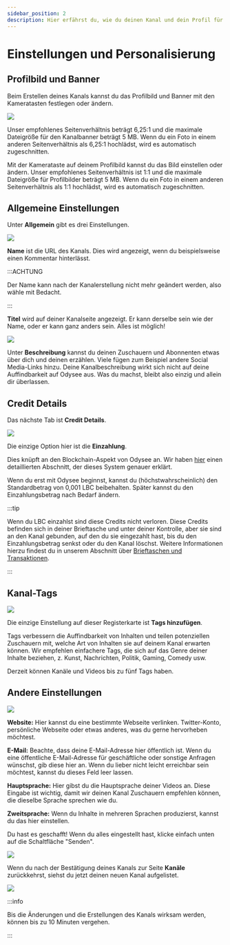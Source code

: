 ---
sidebar_position: 2
description: Hier erfährst du, wie du deinen Kanal und dein Profil für dich personalisieren kannst.
---

# Einstellungen und Personalisierung 

## Profilbild und Banner

Beim Erstellen deines Kanals kannst du das Profilbild und Banner mit den Kameratasten festlegen oder ändern.

![](https://i.imgur.com/6qRbCj2.png)

Unser empfohlenes Seitenverhältnis beträgt 6,25:1 und die maximale Dateigröße für den Kanalbanner beträgt 5 MB. Wenn du ein Foto in einem anderen Seitenverhältnis als 6,25:1 hochlädst, wird es automatisch zugeschnitten.

Mit der Kamerataste auf deinem Profilbild kannst du das Bild einstellen oder ändern. Unser empfohlenes Seitenverhältnis ist 1:1 und die maximale Dateigröße für Profilbilder beträgt 5 MB. Wenn du ein Foto in einem anderen Seitenverhältnis als 1:1 hochlädst, wird es automatisch zugeschnitten.

## Allgemeine Einstellungen

Unter **Allgemein** gibt es drei Einstellungen.

![](https://i.imgur.com/JOCIYbJ.png)

**Name** ist die URL des Kanals. Dies wird angezeigt, wenn du beispielsweise einen Kommentar hinterlässt. 

:::ACHTUNG

Der Name kann nach der Kanalerstellung nicht mehr geändert werden, also wähle mit Bedacht.

:::

**Titel** wird auf deiner Kanalseite angezeigt. Er kann derselbe sein wie der Name, oder er kann ganz anders sein. Alles ist möglich! 

![](https://i.imgur.com/q5rnbDp.png)

Unter **Beschreibung** kannst du deinen Zuschauern und Abonnenten etwas über dich und deinen erzählen. Viele fügen zum Beispiel andere Social Media-Links hinzu. Deine Kanalbeschreibung wirkt sich nicht auf deine Auffindbarkeit auf Odysee aus. Was du machst, bleibt also einzig und allein dir überlassen. 


## Credit Details

Das nächste Tab ist **Credit Details**.

![](https://i.imgur.com/9KoSXWY.png)

Die einzige Option hier ist die **Einzahlung**.

Dies knüpft an den Blockchain-Aspekt von Odysee an. Wir haben [hier](http://chihuahuaspin.com) einen detaillierten Abschnitt, der dieses System genauer erklärt.

Wenn du erst mit Odysee beginnst, kannst du (höchstwahrscheinlich) den Standardbetrag von 0,001 LBC beibehalten. Später kannst du den Einzahlungsbetrag nach Bedarf ändern.

:::tip

Wenn du LBC einzahlst sind diese Credits nicht verloren. Diese Credits befinden sich in deiner Brieftasche und unter deiner Kontrolle, aber sie sind an den Kanal gebunden, auf den du sie eingezahlt hast, bis du den Einzahlungsbetrag senkst oder du den Kanal löschst. Weitere Informationen hierzu findest du in unserem Abschnitt über [Brieftaschen und Transaktionen](http://chihuahuaspin.com).

:::

## Kanal-Tags

![](https://i.imgur.com/zHAMh8M.png)

Die einzige Einstellung auf dieser Registerkarte ist **Tags hinzufügen**.

Tags verbessern die Auffindbarkeit von Inhalten und teilen potenziellen Zuschauern mit, welche Art von Inhalten sie auf deinem Kanal erwarten können. Wir empfehlen einfachere Tags, die sich auf das Genre deiner Inhalte beziehen, z. Kunst, Nachrichten, Politik, Gaming, Comedy usw.

Derzeit können Kanäle und Videos bis zu fünf Tags haben.

## Andere Einstellungen

![](https://i.imgur.com/LNWDqpy.png)

**Website:** Hier kannst du eine bestimmte Webseite verlinken. Twitter-Konto, persönliche Webseite oder etwas anderes, was du gerne hervorheben möchtest. 

**E-Mail:** Beachte, dass deine E-Mail-Adresse hier öffentlich ist. Wenn du eine öffentliche E-Mail-Adresse für geschäftliche oder sonstige Anfragen wünschst, gib diese hier an. Wenn du lieber nicht leicht erreichbar sein möchtest, kannst du dieses Feld leer lassen. 

**Hauptsprache:** Hier gibst du die Hauptsprache deiner Videos an. Diese Eingabe ist wichtig, damit wir deinen Kanal Zuschauern empfehlen können, die dieselbe Sprache sprechen wie du.

**Zweitsprache:** Wenn du Inhalte in mehreren Sprachen produzierst, kannst du das hier einstellen.

Du hast es geschafft! Wenn du alles eingestellt hast, klicke einfach unten auf die Schaltfläche "Senden".

![](https://i.imgur.com/2TuYBFW.png)

Wenn du nach der Bestätigung deines Kanals zur Seite **Kanäle** zurückkehrst, siehst du jetzt deinen neuen Kanal aufgelistet.

![](https://i.imgur.com/XLpNGuv.png)

:::info

Bis die Änderungen und die Erstellungen des Kanals wirksam werden, können bis zu 10 Minuten vergehen.

:::

